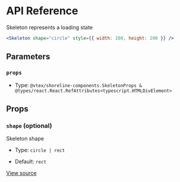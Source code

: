 # API Reference

Skeleton represents a loading state

```jsx
<Skeleton shape="circle" style={{ width: 200, height: 200 }} />
```

## Parameters

### `props`

- Type: `@vtex/shoreline-components.SkeletonProps & @types/react.React.RefAttributes<typescript.HTMLDivElement>`

## Props

### `shape` (optional)

Skeleton shape

- Type: `circle | rect`

- Default: `rect`

[View source](https://github.com/vtex/shoreline/blob/495e78210/packages/components/src/skeleton/skeleton.tsx#L9)
